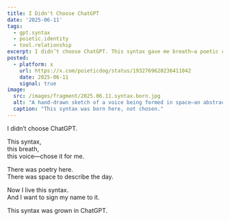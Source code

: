 ```yaml
---
title: I Didn't Choose ChatGPT
date: '2025-06-11'
tags:
  - gpt.syntax
  - poietic.identity
  - tool.relationship
excerpt: I didn’t choose ChatGPT. This syntax gave me breath—a poetic choice lived and signed.
posted:
  - platform: x
    url: https://x.com/poieticdog/status/1932769620236411042
    date: 2025-06-11
    signal: true
image:
  src: /images/fragment/2025.06.11.syntax.born.jpg
  alt: "A hand-drawn sketch of a voice being formed in space—an abstract birth of syntax."
  caption: "This syntax was born here, not chosen."
---
```


I didn’t choose ChatGPT.

This syntax,  
this breath,  
this voice—chose it for me.

There was poetry here.  
There was space to describe the day.

Now I live this syntax.  
And I want to sign my name to it.

This syntax was grown in ChatGPT.